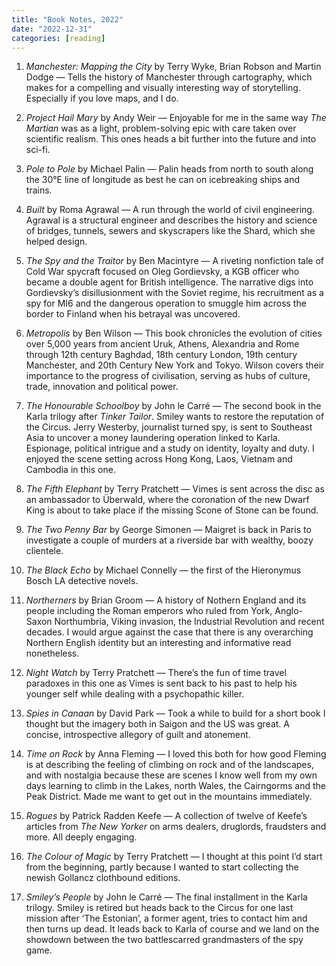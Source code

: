 ```yaml
---
title: "Book Notes, 2022"
date: "2022-12-31"
categories: [reading]
---
```


1. _Manchester: Mapping the City_ by Terry Wyke, Brian Robson and Martin Dodge --- Tells
the history of Manchester through cartography, which makes for a compelling and visually
interesting way of storytelling. Especially if you love maps, and I do.

2. _Project Hail Mary_ by Andy Weir --- Enjoyable for me in the same way _The Martian_
was as a light, problem-solving epic with care taken over scientific realism. This ones
heads a bit further into the future and into sci-fi.

3. _Pole to Pole_ by Michael Palin --- Palin heads from north to south along the 30°E
line of longitude as best he can on icebreaking ships and trains.

4. _Built_ by Roma Agrawal --- A run through the world of civil engineering. Agrawal is
a structural engineer and describes the history and science of bridges, tunnels, sewers
and skyscrapers like the Shard, which she helped design.

5. _The Spy and the Traitor_ by Ben Macintyre --- A riveting nonfiction tale of Cold War
spycraft focused on Oleg Gordievsky, a KGB officer who became a double agent for British
intelligence. The narrative digs into Gordievsky's disillusionment with the Soviet
regime, his recruitment as a spy for MI6 and the dangerous operation to
smuggle him across the border to Finland when his betrayal was uncovered.

6. _Metropolis_ by Ben Wilson --- This book chronicles the evolution of cities over
5,000 years from ancient Uruk, Athens, Alexandria and Rome through 12th century Baghdad,
18th century London, 19th century Manchester, and 20th Century New York and Tokyo.
Wilson covers their importance to the progress of civilisation, serving as hubs of
culture, trade, innovation and political power.

7. _The Honourable Schoolboy_ by John le Carré --- The second book in the Karla trilogy
after _Tinker Tailor_. Smiley wants to restore the reputation of the Circus. Jerry
Westerby, journalist turned spy, is sent to Southeast Asia to uncover a money laundering
operation linked to Karla. Espionage, political intrigue and a study on identity,
loyalty and duty. I enjoyed the scene setting across Hong Kong, Laos, Vietnam and
Cambodia in this one.

8. _The Fifth Elephant_ by Terry Pratchett --- Vimes is sent across the disc as an
ambassador to Überwald, where the coronation of the new Dwarf King is about
to take place if the missing Scone of Stone can be found.

9. _The Two Penny Bar_ by George Simonen --- Maigret is back in Paris to investigate a
   couple of murders at a riverside bar with wealthy, boozy clientele.

10. _The Black Echo_ by Michael Connelly --- the first of the Hieronymus Bosch LA
detective novels.

11. _Northerners_ by Brian Groom --- A history of Nothern England and its people 
including the Roman emperors who ruled from York, Anglo-Saxon Northumbria, Viking
invasion, the Industrial Revolution and recent decades. I would argue against
the case that there is any overarching Northern English identity but an
interesting and informative read nonetheless.

12. _Night Watch_ by Terry Pratchett --- There's the fun of time travel paradoxes in
this one as Vimes is sent back to his past to help his younger self while dealing with a
psychopathic killer.

13. _Spies in Canaan_ by David Park --- Took a while to build for a short book I thought
but the imagery both in Saigon and the US was great. A concise, introspective allegory
of guilt and atonement.

14. _Time on Rock_ by Anna Fleming --- I loved this both for how good Fleming is at
describing the feeling of climbing on rock and of the landscapes, and with
nostalgia because these are scenes I know well from my own days learning to climb in the
Lakes, north Wales, the Cairngorms and the Peak District. Made me want to get out in the
mountains immediately.

15. _Rogues_ by Patrick Radden Keefe --- A collection of twelve of Keefe's articles from
_The New Yorker_ on arms dealers, druglords, fraudsters and more. All deeply engaging.

16. _The Colour of Magic_ by Terry Pratchett --- I thought at this point I'd start from
the beginning, partly because I wanted to start collecting the newish Gollancz
clothbound editions. 

17. _Smiley's People_ by John le Carré --- The final installment in the Karla trilogy.
Smiley is retired but heads back to the Circus for one last mission after 'The
Estonian', a former agent, tries to contact him and then turns up dead. It leads back to
Karla of course and we land on the showdown between the two battlescarred grandmasters
of the spy game.
